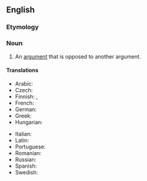==English==
{{wikipedia}}

===Etymology===
{{prefix|en|counter|argument}}

===Noun===
{{en-noun}}

# An [[argument]] that is opposed to another argument.

====Translations====
{{trans-top|an argument that is opposed to another argument}}
* Arabic: {{t-needed|ar}}
* Czech: {{t|cs|protiargument|m}}
* Finnish: {{t|fi|vastaväite}}, {{t|fi|vasta-argumentti}}
* French: {{t|fr|contre-argument|m}}
* German: {{t+|de|Gegenargument|n}}
* Greek: {{t+|el|αντεπιχείρημα|n|sc=Grek}}
* Hungarian: {{t+|hu|ellenérv}}
{{trans-mid}}
* Italian: {{t-needed|it}}
* Latin: {{t+|la|contrādictiō|f}}
* Portuguese: {{t-needed|pt}}
* Romanian: {{t|ro|contra argument}}
* Russian: {{t+|ru|контраргуме́нт|m}}
* Spanish: {{t+|es|contraargumento|m}}
* Swedish: {{t+|sv|motargument|n}}
{{trans-bottom}}